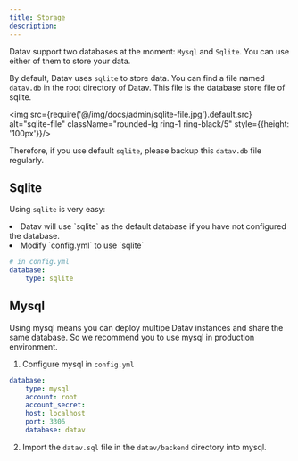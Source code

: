 ```yaml
---
title: Storage
description:
---
```



Datav support two databases at the moment: `Mysql` and `Sqlite`. You can use either of them to store your data.

By default, Datav uses `sqlite` to store data. You can find a file named `datav.db` in the root directory of Datav. This file is the database store file of sqlite.

<img src={require('@/img/docs/admin/sqlite-file.jpg').default.src} alt="sqlite-file"  className="rounded-lg ring-1 ring-black/5"  style={{height: '100px'}}/>

Therefore, if you use default `sqlite`, please backup this `datav.db` file regularly.

## Sqlite 

Using `sqlite` is very easy:

<TextList>
    <li>Datav will use `sqlite` as the default database if you have not configured the database.</li>
    <li> Modify `config.yml` to use `sqlite`</li>
</TextList>

```yml
# in config.yml
database:
    type: sqlite
```

## Mysql 

Using mysql means you can deploy multipe Datav instances and share the same database. So we recommend you to use mysql in production environment.

1. Configure mysql in `config.yml`

```yml
database:
    type: mysql
    account: root
    account_secret: 
    host: localhost
    port: 3306
    database: datav
```

2. Import the `datav.sql` file in the <Code>datav/backend</Code> directory into mysql.




